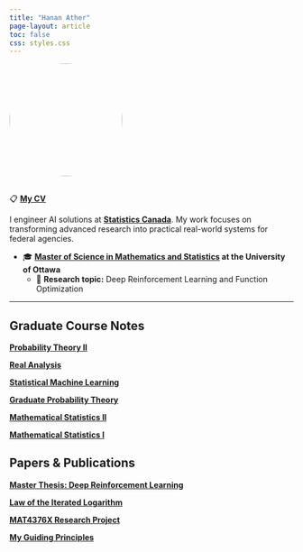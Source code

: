 ```yaml
---
title: "Hanan Ather"
page-layout: article
toc: false
css: styles.css
---
```


![](website_docs/my_headshot.png){width=200 style="border-radius: 50%; margin-bottom: 1rem;"}

📋 [**My CV**](website_docs/Hanan_Ather_CV%20(1).pdf)

I engineer AI solutions at **[Statistics Canada](https://www.statcan.gc.ca/en/start)**. My work focuses on transforming advanced research into practical real-world systems for federal agencies.

- 🎓 **[Master of Science in Mathematics and Statistics](https://catalogue.uottawa.ca/en/graduate/master-science-mathematics-statistics-concentration-statistics/) at the University of Ottawa**
  - 🔬 **Research topic:** Deep Reinforcement Learning and Function Optimization

---

## Graduate Course Notes

 [**Probability Theory II**](website_docs/Probability%20Theory%20II.pdf)

 [**Real Analysis**](website_docs/Real%20Analysis.pdf)

 [**Statistical Machine Learning**](website_docs/Statistical_Machine_Learning.pdf)

 [**Graduate Probability Theory**](website_docs/Graduate%20Probability%20Theory.pdf)

 [**Mathematical Statistics II**](website_docs/Mathematical%20Statistics%20II.pdf)

 [**Mathematical Statistics I**](website_docs/Mathematical%20Statistics%20I.pdf)

## Papers & Publications

 [**Master Thesis: Deep Reinforcement Learning**](website_docs/Master%20Thesis_%20Deep%20Reinforcement%20Learning.pdf)

 [**Law of the Iterated Logarithm**](website_docs/Law%20of%20the%20Iterated%20Logarithm.pdf)

 [**MAT4376X Research Project**](website_docs/MAT4376X_Hanan.pdf)

 [**My Guiding Principles**](principles.qmd)